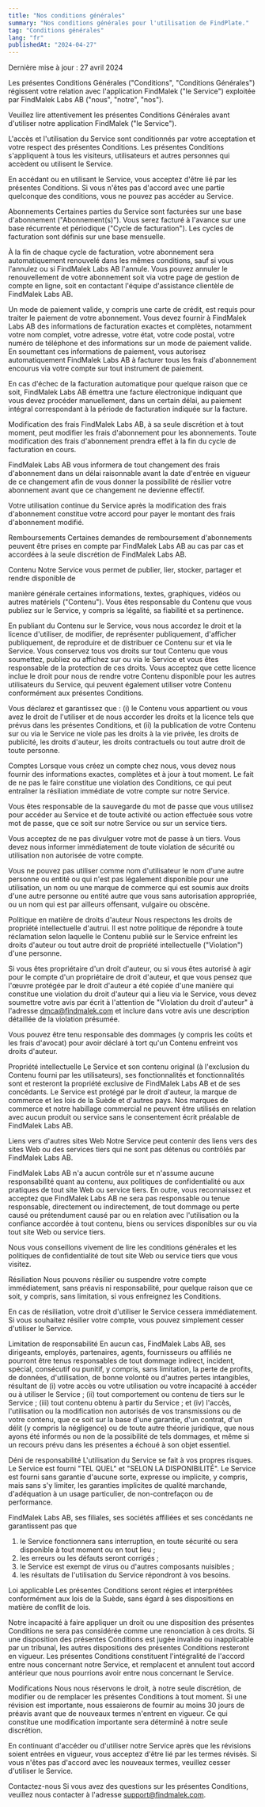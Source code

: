```yaml
---
title: "Nos conditions générales"
summary: "Nos conditions générales pour l'utilisation de FindPlate."
tag: "Conditions générales"
lang: "fr"
publishedAt: "2024-04-27"
---
```


Dernière mise à jour : 27 avril 2024

Les présentes Conditions Générales ("Conditions", "Conditions Générales") régissent votre relation avec l'application FindMalek ("le Service") exploitée par FindMalek Labs AB ("nous", "notre", "nos").

Veuillez lire attentivement les présentes Conditions Générales avant d'utiliser notre application FindMalek ("le Service").

L'accès et l'utilisation du Service sont conditionnés par votre acceptation et votre respect des présentes Conditions. Les présentes Conditions s'appliquent à tous les visiteurs, utilisateurs et autres personnes qui accèdent ou utilisent le Service.

En accédant ou en utilisant le Service, vous acceptez d'être lié par les présentes Conditions. Si vous n'êtes pas d'accord avec une partie quelconque des conditions, vous ne pouvez pas accéder au Service.

Abonnements
Certaines parties du Service sont facturées sur une base d'abonnement ("Abonnement(s)"). Vous serez facturé à l'avance sur une base récurrente et périodique ("Cycle de facturation"). Les cycles de facturation sont définis sur une base mensuelle.

À la fin de chaque cycle de facturation, votre abonnement sera automatiquement renouvelé dans les mêmes conditions, sauf si vous l'annulez ou si FindMalek Labs AB l'annule. Vous pouvez annuler le renouvellement de votre abonnement soit via votre page de gestion de compte en ligne, soit en contactant l'équipe d'assistance clientèle de FindMalek Labs AB.

Un mode de paiement valide, y compris une carte de crédit, est requis pour traiter le paiement de votre abonnement. Vous devez fournir à FindMalek Labs AB des informations de facturation exactes et complètes, notamment votre nom complet, votre adresse, votre état, votre code postal, votre numéro de téléphone et des informations sur un mode de paiement valide. En soumettant ces informations de paiement, vous autorisez automatiquement FindMalek Labs AB à facturer tous les frais d'abonnement encourus via votre compte sur tout instrument de paiement.

En cas d'échec de la facturation automatique pour quelque raison que ce soit, FindMalek Labs AB émettra une facture électronique indiquant que vous devez procéder manuellement, dans un certain délai, au paiement intégral correspondant à la période de facturation indiquée sur la facture.

Modification des frais
FindMalek Labs AB, à sa seule discrétion et à tout moment, peut modifier les frais d'abonnement pour les abonnements. Toute modification des frais d'abonnement prendra effet à la fin du cycle de facturation en cours.

FindMalek Labs AB vous informera de tout changement des frais d'abonnement dans un délai raisonnable avant la date d'entrée en vigueur de ce changement afin de vous donner la possibilité de résilier votre abonnement avant que ce changement ne devienne effectif.

Votre utilisation continue du Service après la modification des frais d'abonnement constitue votre accord pour payer le montant des frais d'abonnement modifié.

Remboursements
Certaines demandes de remboursement d'abonnements peuvent être prises en compte par FindMalek Labs AB au cas par cas et accordées à la seule discrétion de FindMalek Labs AB.

Contenu
Notre Service vous permet de publier, lier, stocker, partager et rendre disponible de

manière générale certaines informations, textes, graphiques, vidéos ou autres matériels ("Contenu"). Vous êtes responsable du Contenu que vous publiez sur le Service, y compris sa légalité, sa fiabilité et sa pertinence.

En publiant du Contenu sur le Service, vous nous accordez le droit et la licence d'utiliser, de modifier, de représenter publiquement, d'afficher publiquement, de reproduire et de distribuer ce Contenu sur et via le Service. Vous conservez tous vos droits sur tout Contenu que vous soumettez, publiez ou affichez sur ou via le Service et vous êtes responsable de la protection de ces droits. Vous acceptez que cette licence inclue le droit pour nous de rendre votre Contenu disponible pour les autres utilisateurs du Service, qui peuvent également utiliser votre Contenu conformément aux présentes Conditions.

Vous déclarez et garantissez que : (i) le Contenu vous appartient ou vous avez le droit de l'utiliser et de nous accorder les droits et la licence tels que prévus dans les présentes Conditions, et (ii) la publication de votre Contenu sur ou via le Service ne viole pas les droits à la vie privée, les droits de publicité, les droits d'auteur, les droits contractuels ou tout autre droit de toute personne.

Comptes
Lorsque vous créez un compte chez nous, vous devez nous fournir des informations exactes, complètes et à jour à tout moment. Le fait de ne pas le faire constitue une violation des Conditions, ce qui peut entraîner la résiliation immédiate de votre compte sur notre Service.

Vous êtes responsable de la sauvegarde du mot de passe que vous utilisez pour accéder au Service et de toute activité ou action effectuée sous votre mot de passe, que ce soit sur notre Service ou sur un service tiers.

Vous acceptez de ne pas divulguer votre mot de passe à un tiers. Vous devez nous informer immédiatement de toute violation de sécurité ou utilisation non autorisée de votre compte.

Vous ne pouvez pas utiliser comme nom d'utilisateur le nom d'une autre personne ou entité ou qui n'est pas légalement disponible pour une utilisation, un nom ou une marque de commerce qui est soumis aux droits d'une autre personne ou entité autre que vous sans autorisation appropriée, ou un nom qui est par ailleurs offensant, vulgaire ou obscène.

Politique en matière de droits d'auteur
Nous respectons les droits de propriété intellectuelle d'autrui. Il est notre politique de répondre à toute réclamation selon laquelle le Contenu publié sur le Service enfreint les droits d'auteur ou tout autre droit de propriété intellectuelle ("Violation") d'une personne.

Si vous êtes propriétaire d'un droit d'auteur, ou si vous êtes autorisé à agir pour le compte d'un propriétaire de droit d'auteur, et que vous pensez que l'œuvre protégée par le droit d'auteur a été copiée d'une manière qui constitue une violation du droit d'auteur qui a lieu via le Service, vous devez soumettre votre avis par écrit à l'attention de "Violation du droit d'auteur" à l'adresse [dmca@findmalek.com](mailto:dmca@findmalek.com) et inclure dans votre avis une description détaillée de la violation présumée.

Vous pouvez être tenu responsable des dommages (y compris les coûts et les frais d'avocat) pour avoir déclaré à tort qu'un Contenu enfreint vos droits d'auteur.

Propriété intellectuelle
Le Service et son contenu original (à l'exclusion du Contenu fourni par les utilisateurs), ses fonctionnalités et fonctionnalités sont et resteront la propriété exclusive de FindMalek Labs AB et de ses concédants. Le Service est protégé par le droit d'auteur, la marque de commerce et les lois de la Suède et d'autres pays. Nos marques de commerce et notre habillage commercial ne peuvent être utilisés en relation avec aucun produit ou service sans le consentement écrit préalable de FindMalek Labs AB.

Liens vers d'autres sites Web
Notre Service peut contenir des liens vers des sites Web ou des services tiers qui ne sont pas détenus ou contrôlés par FindMalek Labs AB.

FindMalek Labs AB n'a aucun contrôle sur et n'assume aucune responsabilité quant au contenu, aux politiques de confidentialité ou aux pratiques de tout site Web ou service tiers. En outre, vous reconnaissez et acceptez que FindMalek Labs AB ne sera pas responsable ou tenue responsable, directement ou indirectement, de tout dommage ou perte causé ou prétendument causé par ou en relation avec l'utilisation ou la confiance accordée à tout contenu, biens ou services disponibles sur ou via tout site Web ou service tiers.

Nous vous conseillons vivement de lire les conditions générales et les politiques de confidentialité de tout site Web ou service tiers que vous visitez.

Résiliation
Nous pouvons résilier ou suspendre votre compte immédiatement, sans préavis ni responsabilité, pour quelque raison que ce soit, y compris, sans limitation, si vous enfreignez les Conditions.

En cas de résiliation, votre droit d'utiliser le Service cessera immédiatement. Si vous souhaitez résilier votre compte, vous pouvez simplement cesser d'utiliser le Service.

Limitation de responsabilité
En aucun cas, FindMalek Labs AB, ses dirigeants, employés, partenaires, agents, fournisseurs ou affiliés ne pourront être tenus responsables de tout dommage indirect, incident, spécial, consécutif ou punitif, y compris, sans limitation, la perte de profits, de données, d'utilisation, de bonne volonté ou d'autres pertes intangibles, résultant de (i) votre accès ou votre utilisation ou votre incapacité à accéder ou à utiliser le Service ; (ii) tout comportement ou contenu de tiers sur le Service ; (iii) tout contenu obtenu à partir du Service ; et (iv) l'accès, l'utilisation ou la modification non autorisés de vos transmissions ou de votre contenu, que ce soit sur la base d'une garantie, d'un contrat, d'un délit (y compris la négligence) ou de toute autre théorie juridique, que nous ayons été informés ou non de la possibilité de tels dommages, et même si un recours prévu dans les présentes a échoué à son objet essentiel.

Déni de responsabilité
L'utilisation du Service se fait à vos propres risques. Le Service est fourni "TEL QUEL" et "SELON LA DISPONIBILITÉ". Le Service est fourni sans garantie d'aucune sorte, expresse ou implicite, y compris, mais sans s'y limiter, les garanties implicites de qualité marchande, d'adéquation à un usage particulier, de non-contrefaçon ou de performance.

FindMalek Labs AB, ses filiales, ses sociétés affiliées et ses concédants ne garantissent pas que

1. le Service fonctionnera sans interruption, en toute sécurité ou sera disponible à tout moment ou en tout lieu ;
2. les erreurs ou les défauts seront corrigés ;
3. le Service est exempt de virus ou d'autres composants nuisibles ;
4. les résultats de l'utilisation du Service répondront à vos besoins.

Loi applicable
Les présentes Conditions seront régies et interprétées conformément aux lois de la Suède, sans égard à ses dispositions en matière de conflit de lois.

Notre incapacité à faire appliquer un droit ou une disposition des présentes Conditions ne sera pas considérée comme une renonciation à ces droits. Si une disposition des présentes Conditions est jugée invalide ou inapplicable par un tribunal, les autres dispositions des présentes Conditions resteront en vigueur. Les présentes Conditions constituent l'intégralité de l'accord entre nous concernant notre Service, et remplacent et annulent tout accord antérieur que nous pourrions avoir entre nous concernant le Service.

Modifications
Nous nous réservons le droit, à notre seule discrétion, de modifier ou de remplacer les présentes Conditions à tout moment. Si une révision est importante, nous essaierons de fournir au moins 30 jours de préavis avant que de nouveaux termes n'entrent en vigueur. Ce qui constitue une modification importante sera déterminé à notre seule discrétion.

En continuant d'accéder ou d'utiliser notre Service après que les révisions soient entrées en vigueur, vous acceptez d'être lié par les termes révisés. Si vous n'êtes pas d'accord avec les nouveaux termes, veuillez cesser d'utiliser le Service.

Contactez-nous
Si vous avez des questions sur les présentes Conditions, veuillez nous contacter à l'adresse [support@findmalek.com](mailto:support@findmalek.com).
